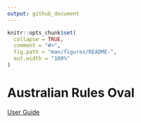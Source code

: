 ```yaml
---
output: github_document
---
```


<!-- README.md is generated from README.Rmd. Please edit that file -->

```r
knitr::opts_chunk$set(
  collapse = TRUE,
  comment = "#>",
  fig.path = "man/figures/README-",
  out.width = "100%"
)
```

# Australian Rules Oval

<!-- badges: start -->
<!-- badges: end -->

[User Guide](https://witnesstheanalysis.wordpress.com/2020/03/11/australian-rules-oval-package-for-r/)
